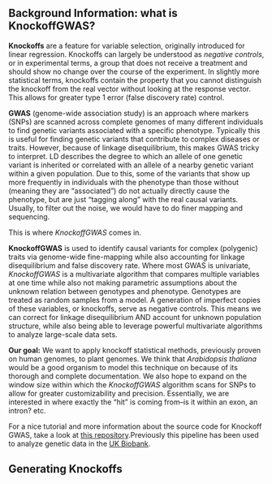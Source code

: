 ## Background Information: what is KnockoffGWAS?

**Knockoffs** are a feature for variable selection, originally introduced for linear regression. Knockoffs can largely be understood as *negative controls*, or in experimental terms, a group that does not receive a treatment and should show no change over the course of the experiment. In slightly more statistical terms, knockoffs contain the property that you cannot distinguish the knockoff from the real vector without looking at the response vector. This allows for greater type 1 error (false discovery rate) control.

**GWAS** (genome-wide association study) is an approach where markers (SNPs) are scanned across complete genomes of many different individuals to find genetic variants associated with a specific phenotype. Typically this is useful for finding genetic variants that contribute to complex diseases or traits. However, because of linkage disequilibrium, this makes GWAS tricky to interpret. LD describes the degree to which an allele of one genetic variant is inherited or correlated with an allele of a nearby genetic variant within a given population. Due to this, some of the variants that show up more frequently in individuals with the phenotype than those without (meaning they are "associated") do not actually directly cause the phenotype, but are just "tagging along" with the real causal variants. Usually, to filter out the noise, we would have to do finer mapping and sequencing.

This is where *KnockoffGWAS* comes in.

**KnockoffGWAS** is used to identify causal variants for complex (polygenic) traits via genome-wide fine-mapping while also accounting for linkage disequilibrium and false discovery rate. Where most GWAS is univariate, *KnockoffGWAS* is a multivariate algorithm that compares multiple variables at one time while also not making parametric assumptions about the unknown relation between genotypes and phenotype. Genotypes are treated as random samples from a model. A generation of imperfect copies of these variables, or knockoffs, serve as negative controls. This means we can correct for linkage disequilibrium AND account for unknown population structure, while also being able to leverage powerful multivariate algorithms to analyze large-scale data sets.

**Our goal:** We want to apply knockoff statistical methods, previously proven on human genomes, to plant genomes. We think that *Arabidopsis thaliana* would be a good organism to model this technique on because of its thorough and complete documentation. We also hope to expand on the window size within which the *KnockoffGWAS* algorithm scans for SNPs to allow for greater customizability and precision. Essentially, we are interested in where exactly the "hit" is coming from--is it within an exon, an intron? etc. 

For a nice tutorial and more information about the source code for Knockoff GWAS, take a look at [this repository](https://github.com/msesia/knockoffgwas).Previously this pipeline has been used to analyze genetic data in the [UK Biobank](https://msesia.github.io/knockoffgwas/ukbiobank.html).

## Generating Knockoffs

## 
